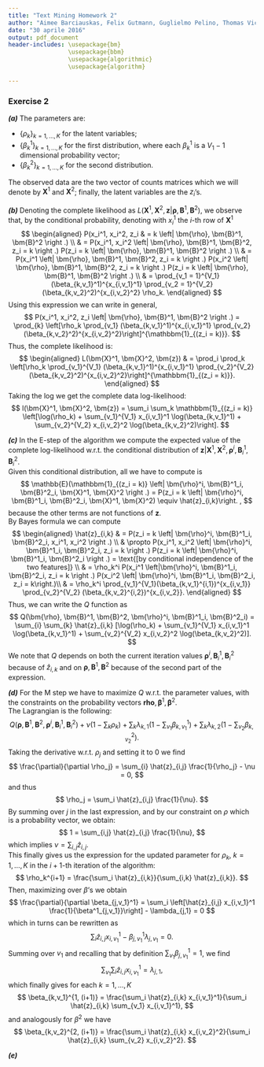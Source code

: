 ```yaml
---
title: "Text Mining Homework 2"
author: "Aimee Barciauskas, Felix Gutmann, Guglielmo Pelino, Thomas Vicente"
date: "30 aprile 2016"
output: pdf_document
header-includes: \usepackage{bm}
                 \usepackage{bbm}
                 \usepackage{algorithmic}
                 \usepackage{algorithm}

---
```

### Exercise 2

***(a)***
The parameters are: 

* $\left\{\rho_k\right\}_{k=1,\dots,K}$ for the latent variables;
* $\left\{\beta_k^1\right\}_{k=1,\dots,K}$ for the first distribution, where each $\beta_k^1$ is a $V_1 -1$ dimensional probability vector;
* $\left\{\beta_k^2\right\}_{k=1,\dots,K}$ for the second distribution.

The observed data are the two vector of counts matrices which we will denote by $\textbf{X}^1$ and $\textbf{X}^2$; finally, the latent variables are the $z_i$'s.

***(b)***
Denoting the complete likelihood as $L(\textbf{X}^1, \textbf{X}^2, \textbf{z} \left| \bm{\rho}, \bm{B}^1, \bm{B}^2) \right .$, we observe that, by the conditional probability, denoting with $x_i^1$ the $i$-th row of $\textbf{X}^1$ 
$$
\begin{aligned}
P(x_i^1, x_i^2, z_i & = k \left| \bm{\rho}, \bm{B}^1, \bm{B}^2 \right .) \\
& = P(x_i^1, x_i^2 \left| \bm{\rho}, \bm{B}^1, \bm{B}^2, z_i = k \right .) P(z_i = k \left| \bm{\rho}, \bm{B}^1, \bm{B}^2 \right .) \\
& = P(x_i^1 \left| \bm{\rho}, \bm{B}^1, \bm{B}^2, z_i = k \right .) P(x_i^2 \left| \bm{\rho}, \bm{B}^1, \bm{B}^2, z_i = k \right .) P(z_i = k \left| \bm{\rho}, \bm{B}^1, \bm{B}^2 \right .) \\
& = \prod_{v_1 = 1}^{V_1} (\beta_{k,v_1}^1)^{x_{i,v_1}^1} \prod_{v_2 = 1}^{V_2} (\beta_{k,v_2}^2)^{x_{i,v_2}^2} \rho_k.
\end{aligned}
$$
Using this expression we can write in general,
$$
P(x_i^1, x_i^2, z_i \left| \bm{\rho}, \bm{B}^1, \bm{B}^2 \right .) = \prod_{k} \left[\rho_k \prod_{v_1} (\beta_{k,v_1}^1)^{x_{i,v_1}^1}  \prod_{v_2} (\beta_{k,v_2}^2)^{x_{i,v_2}^2}\right]^{\mathbbm{1}_{(z_i = k)}}.
$$
Thus, the complete likelihood is:
$$
\begin{aligned}
L(\bm{X}^1, \bm{X}^2, \bm{z}) & = \prod_i \prod_k \left[\rho_k \prod_{v_1}^{V_1} (\beta_{k,v_1}^1)^{x_{i,v_1}^1} \prod_{v_2}^{V_2} (\beta_{k,v_2}^2)^{x_{i,v_2}^2}\right]^{\mathbbm{1}_{(z_i = k)}}.
\end{aligned}
$$
Taking the log we get the complete data log-likelihood:
$$
l(\bm{X}^1, \bm{X}^2, \bm{z}) = \sum_i \sum_k \mathbbm{1}_{(z_i = k)} \left[\log(\rho_k) + \sum_{v_1}^{V_1} x_{i,v_1}^1 \log(\beta_{k,v_1}^1) + \sum_{v_2}^{V_2} x_{i,v_2}^2 \log(\beta_{k,v_2}^2)\right].
$$

***(c)***
In the E-step of the algorithm we compute the expected value of the complete log-likelihood w.r.t. the conditional distribution of $\bm{z} \left| \bm{X}^1, \bm{X}^2, \bm{\rho}^i, \bm{B}^1_i, \bm{B}^2_i \right .$.\
Given this conditional distribution, all we have to compute is
$$
\mathbb{E}(\mathbbm{1}_{(z_i = k)} \left| \bm{\rho}^i, \bm{B}^1_i, \bm{B}^2_i, \bm{X}^1, \bm{X}^2 \right .) = P(z_i = k \left| \bm{\rho}^i, \bm{B}^1_i, \bm{B}^2_i, \bm{X}^1, \bm{X}^2) \equiv \hat{z}_{i,k}\right. ,
$$
because the other terms are not functions of $\bm{z}$.\
By Bayes formula we can compute
$$
\begin{aligned}
\hat{z}_{i,k} & = P(z_i = k \left| \bm{\rho}^i, \bm{B}^1_i, \bm{B}^2_i, x_i^1, x_i^2 \right .) \\
& \propto P(x_i^1, x_i^2 \left| \bm{\rho}^i, \bm{B}^1_i, \bm{B}^2_i, z_i = k \right .) P(z_i = k \left| \bm{\rho}^i, \bm{B}^1_i, \bm{B}^2_i \right .) = \text{[by conditional independence of the two features]} \\
& = \rho_k^i P(x_i^1 \left|\bm{\rho}^i, \bm{B}^1_i, \bm{B}^2_i, z_i = k \right .) P(x_i^2 \left| \bm{\rho}^i, \bm{B}^1_i, \bm{B}^2_i, z_i = k\right.)\\
& = \rho_k^i \prod_{v_1}^{V_1}(\beta_{k,v_1}^{i,1})^{x_{i,v_1}} \prod_{v_2}^{V_2} (\beta_{k,v_2}^{i,2})^{x_{i,v_2}}.
\end{aligned}
$$
Thus, we can write the $Q$ function as 
$$
Q(\bm{\rho}, \bm{B}^1, \bm{B}^2, \bm{\rho}^i, \bm{B}^1_i, \bm{B}^2_i) = \sum_{i} \sum_{k} \hat{z}_{i,k} [\log(\rho_k) + \sum_{v_1}^{V_1} x_{i,v_1}^1 \log(\beta_{k,v_1}^1) + \sum_{v_2}^{V_2} x_{i,v_2}^2 \log(\beta_{k,v_2}^2)].
$$
We note that $Q$ depends on both the current iteration values $\bm{\rho}^i, \bm{B}^1_i, \bm{B}^2_i$ because of $\hat{z}_{i,k}$ and on $\bm{\rho}, \bm{B}^1, \bm{B}^2$ because of the second part of the expression.

***(d)***
For the M step we have to maximize $Q$ w.r.t. the parameter values, with the constraints on the probability vectors $\bm{rho}, \bm{\beta}^1, \bm{\beta}^2$.\
The Lagrangian is the following:
$$
Q(\bm{\rho}, \bm{B}^1, \bm{B}^2, \bm{\rho}^i, \bm{B}^1_i, \bm{B}^2_i) + \nu(1 - \sum_k \rho_k) + \sum_k \lambda_{k,1} (1 - \sum_{v_1} \beta_{k,v_1}^1) + \sum_{k} \lambda_{k,2} (1 - \sum_{v_2} \beta_{k,v_2}^2).
$$
Taking the derivative w.r.t. $\rho_j$ and setting it to $0$ we find
$$
\frac{\partial}{\partial \rho_j} = \sum_{i} \hat{z}_{i,j} \frac{1}{\rho_j} - \nu = 0,
$$
and thus 
$$
\rho_j = \sum_i \hat{z}_{i,j} \frac{1}{\nu}.
$$
By summing over $j$ in the last expression, and by our constraint on $\rho$ which is a probability vector, we obtain:
$$
1 = \sum_{i,j} \hat{z}_{i,j} \frac{1}{\nu},
$$
which implies $\nu = \sum_{i,j}\hat{z}_{i,j}$.\
This finally gives us the expression for the updated parameter for $\rho_k$, $k = 1,\dots, K$ in the $i+1$-th iteration of the algorithm:
$$
\rho_k^{i+1} = \frac{\sum_i \hat{z}_{i,k}}{\sum_{i,k} \hat{z}_{i,k}}.
$$
Then, maximizing over $\beta$'s we obtain 
$$
\frac{\partial}{\partial \beta_{j,v_1}^1} = \sum_i \left[\hat{z}_{i,j} x_{i,v_1}^1 \frac{1}{\beta^1_{j,v_1}}\right] - \lambda_{j,1} = 0
$$
which in turns can be rewritten as 
$$
\sum_i \hat{z}_{i,j} x_{i,v_1}^1 - \beta_{j,v_1}^1 \lambda_{j,v_1} = 0.
$$
Summing over $v_1$ and recalling that by definition $\sum_{v_1}\beta_{j,v_1}^1 = 1$, we find
$$
\sum_{v_1}\sum_i \hat{z}_{i,j} x_{i,v_1}^1 = \lambda_{j,1},
$$
which finally gives for each $k = 1,\dots, K$
$$
\beta_{k,v_1}^{1, (i+1)} = \frac{\sum_i \hat{z}_{i,k} x_{i,v_1}^1}{\sum_i \hat{z}_{i,k} \sum_{v_1} x_{i,v_1}^1},
$$
and analogously for $\beta^2$ we have
$$
\beta_{k,v_2}^{2, (i+1)} = \frac{\sum_i \hat{z}_{i,k} x_{i,v_2}^2}{\sum_i \hat{z}_{i,k} \sum_{v_2} x_{i,v_2}^2}.
$$

***(e)***
\begin{algorithm*}
\caption{EM algorithm pseudo-code}
\begin{algorithmic}
\STATE$\text{Initialize parameters } \mathit{ \bm{\rho}^0, \mathbf{B}_1^0, \mathbf{B}_2^0}$
\STATE$\text{Compute}  \ \xi_{i,k}^n = \rho_k^n \prod_{v_1} (\beta_{k,v_1}^{n,1})^{x_{i,v_1}} \prod_{v_2} (\beta_{k,v_2}^{n,2})^{x_{i,v_2}}$
\STATE$\text{Update: }$

   \STATE$\rho_k^{n+1} = \frac{\sum_i \xi_{i,k}^n}{\sum_i \sum_k \xi_{i,k}^n}$
   
   \STATE$\beta_{k,v_1}^{(n+1,1)} = \frac{\sum_i \xi_{i,k}^n x_{i,v_1}^1}{\sum_i \xi_{i,k}^n \sum_{v_1} x_{i,v_1}^1}$
   
   \STATE$\beta_{k,v_2}^{(n+1,2)} = \frac{\sum_i \xi_{i,k}^n x_{i,v_2}^2}{\sum_i \xi_{i,k}^n \sum_{v_2} x_{i,v_2}^2}$
   
   
\end{algorithmic}
\end{algorithm*}
